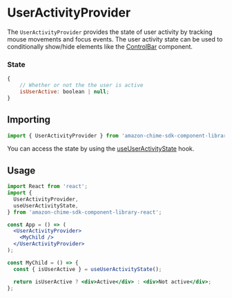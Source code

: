 <Meta title="SDK Providers/UserActivityProvider" />

# UserActivityProvider

The `UserActivityProvider` provides the state of user activity by tracking mouse movements and focus events. The user activity state can be used to conditionally show/hide elements like the [ControlBar](?path=/story/ui-components-controlbar--control-bar) component.

### State

```javascript
{
    // Whether or not the the user is active
    isUserActive: boolean | null;
}
```

## Importing

```javascript
import { UserActivityProvider } from 'amazon-chime-sdk-component-library-react';
```

You can access the state by using the [useUserActivityState](/?path=/docs/sdk-hooks-useuseractivitystate--page) hook.

## Usage

```jsx
import React from 'react';
import {
  UserActivityProvider,
  useUserActivityState,
} from 'amazon-chime-sdk-component-library-react';

const App = () => (
  <UserActivityProvider>
    <MyChild />
  </UserActivityProvider>
);

const MyChild = () => {
  const { isUserActive } = useUserActivityState();

  return isUserActive ? <div>Active</div> : <div>Not active</div>;
};
```
